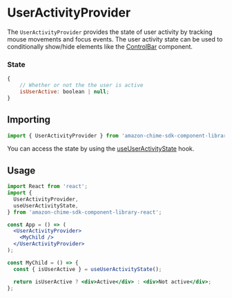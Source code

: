 <Meta title="SDK Providers/UserActivityProvider" />

# UserActivityProvider

The `UserActivityProvider` provides the state of user activity by tracking mouse movements and focus events. The user activity state can be used to conditionally show/hide elements like the [ControlBar](?path=/story/ui-components-controlbar--control-bar) component.

### State

```javascript
{
    // Whether or not the the user is active
    isUserActive: boolean | null;
}
```

## Importing

```javascript
import { UserActivityProvider } from 'amazon-chime-sdk-component-library-react';
```

You can access the state by using the [useUserActivityState](/?path=/docs/sdk-hooks-useuseractivitystate--page) hook.

## Usage

```jsx
import React from 'react';
import {
  UserActivityProvider,
  useUserActivityState,
} from 'amazon-chime-sdk-component-library-react';

const App = () => (
  <UserActivityProvider>
    <MyChild />
  </UserActivityProvider>
);

const MyChild = () => {
  const { isUserActive } = useUserActivityState();

  return isUserActive ? <div>Active</div> : <div>Not active</div>;
};
```
